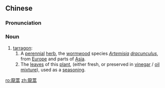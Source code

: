 ==Chinese==
{{zh-forms}}

===Pronunciation===
{{zh-pron
|m=lónghāo
|cat=n
}}

===Noun===
{{zh-noun}}

# [[tarragon]]:
## A [[perennial]] [[herb]], the [[wormwood]] species ''[[Artemisia]] [[dracunculus]]'', from [[Europe]] and parts of [[Asia]].
## The [[leaves]] of this [[plant]], (either fresh, or preserved in [[vinegar]] / [[oil]] [[mixture]]), used as a [[seasoning]].

{{attention|zh|bogus WP links, maybe more}}

[[ro:龍蒿]]
[[zh:龍蒿]]